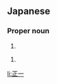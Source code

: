 ==Japanese==
{{ja-kanjitab|しょう|いち|yomi=o}}

===Proper noun===
{{ja-pos|proper|しょういち}}

# {{given name|male|lang=ja|sort=しょういち}}

{{ja-kanjitab|まさ|いち}}

{{ja-pos|proper|まさいち}}

# {{given name|male|lang=ja|sort=まさいち}}

[[li:正一]]